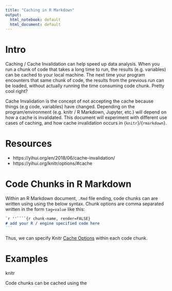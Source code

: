 ```yaml
---
title: "Caching in R Markdown"
output:
  html_notebook: default
  html_document: default
---
```


# Intro

Caching / Cache Invalidation can help speed up data analysis. When you run a chunk of code that takes a long time to run, the results (e.g. variables) can be cached to your local machine. The next time your program encounters that same chunk of code, the results from the previous run can be loaded, without actually running the time consuming code chunk. Pretty cool right?

Cache Invalidation is the concept of not accepting the cache because things (e.g code, variables) have changed. Depending on the program/environment (e.g. knitr / R Markdown, Jupyter, etc.) will depend on how a cache is invalidated. This document will experiment with different use cases of caching, and how cache invalidation occurs in \{`knitr`\}/\{`rmarkdown`\}.

# Resources

- https://yihui.org/en/2018/06/cache-invalidation/
- https://yihui.org/knitr/options/#cache 

# Code Chunks in R Markdown

Within an R Markdown document, `.Rmd` file ending, code chunks can are written using using the below syntax. Chunk options are comma separated written in the form `tag=value` like this:

````  md
`r ''````{r chunk-name, render=FALSE}
# add your R / engine specified code here
```
````

Thus, we can specify Knitr [Cache Options](https://yihui.org/knitr/options/#cache) within each code chunk.


# Examples

knitr 

Code chunks can be cached using the 



